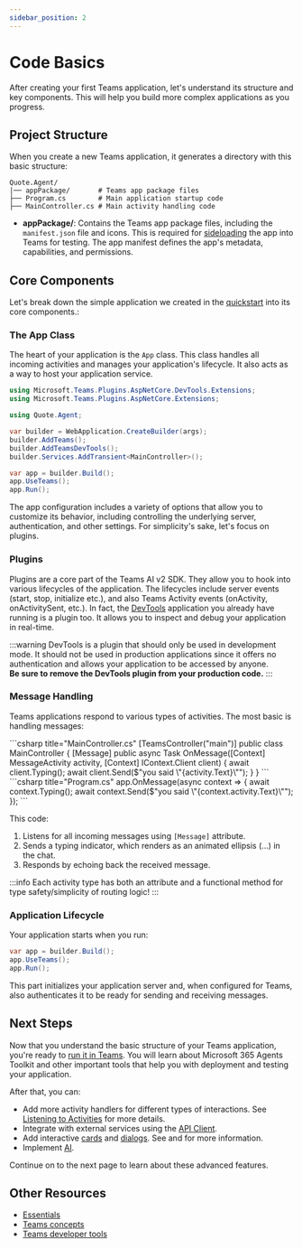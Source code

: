 ```yaml
---
sidebar_position: 2
---
```



# Code Basics

After creating your first Teams application, let's understand its structure and key components. This will help you build more complex applications as you progress.

## Project Structure

When you create a new Teams application, it generates a directory with this basic structure:


```
Quote.Agent/
|── appPackage/       # Teams app package files
├── Program.cs        # Main application startup code
├── MainController.cs # Main activity handling code
```

- **appPackage/**: Contains the Teams app package files, including the `manifest.json` file and icons. This is required for [sideloading](https://learn.microsoft.com/en-us/microsoftteams/platform/concepts/deploy-and-publish/apps-upload) the app into Teams for testing. The app manifest defines the app's metadata, capabilities, and permissions.

## Core Components

Let's break down the simple application we created in the [quickstart](quickstart) into its core components.:

### The App Class

The heart of your application is the `App` class. This class handles all incoming activities and manages your application's lifecycle. It also acts as a way to host your application service.


```csharp title="Program.cs"
using Microsoft.Teams.Plugins.AspNetCore.DevTools.Extensions;
using Microsoft.Teams.Plugins.AspNetCore.Extensions;

using Quote.Agent;

var builder = WebApplication.CreateBuilder(args);
builder.AddTeams();
builder.AddTeamsDevTools();
builder.Services.AddTransient<MainController>();

var app = builder.Build();
app.UseTeams();
app.Run();
```


The app configuration includes a variety of options that allow you to customize its behavior, including controlling the underlying server, authentication, and other settings. For simplicity's sake, let's focus on plugins.

### Plugins

Plugins are a core part of the Teams AI v2 SDK. They allow you to hook into various lifecycles of the application. The lifecycles include server events (start, stop, initialize etc.), and also Teams Activity events (onActivity, onActivitySent, etc.). In fact, the [DevTools](/developer-tools/devtools) application you already have running is a plugin too. It allows you to inspect and debug your application in real-time.

:::warning
DevTools is a plugin that should only be used in development mode. It should not be used in production applications since it offers no authentication and allows your application to be accessed by anyone.\
**Be sure to remove the DevTools plugin from your production code.**
:::

### Message Handling

Teams applications respond to various types of activities. The most basic is handling messages:


<Tabs>
  <TabItem label="Controller" value="controller" default>
    ```csharp title="MainController.cs" 
    [TeamsController("main")]
    public class MainController
    {
        [Message]
        public async Task OnMessage([Context] MessageActivity activity, [Context] IContext.Client client)
        {
            await client.Typing();
            await client.Send($"you said \"{activity.Text}\"");
        }
    }
    ```
  </TabItem>
  <TabItem label="Minimal" value="minimal">
    ```csharp title="Program.cs" 
    app.OnMessage(async context =>
    {
        await context.Typing();
        await context.Send($"you said \"{context.activity.Text}\"");
    });
    ```
  </TabItem>
</Tabs>


This code:

1. Listens for all incoming messages using `[Message]` attribute.
2. Sends a typing indicator, which renders as an animated ellipsis (…) in the chat.
3. Responds by echoing back the received message.

:::info
Each activity type has both an attribute and a functional method for type safety/simplicity
of routing logic!
:::

### Application Lifecycle

Your application starts when you run:


```csharp
var app = builder.Build();
app.UseTeams();
app.Run();
```


This part initializes your application server and, when configured for Teams, also authenticates it to be ready for sending and receiving messages.

## Next Steps

Now that you understand the basic structure of your Teams application, you're ready to [run it in Teams](running-in-teams). You will learn about Microsoft 365 Agents Toolkit and other important tools that help you with deployment and testing your application.

After that, you can:

- Add more activity handlers for different types of interactions. See [Listening to Activities](../essentials/on-activity) for more details.
- Integrate with external services using the [API Client](../essentials/api).
- Add interactive [cards](../in-depth-guides/adaptive-cards) and [dialogs](../in-depth-guides/dialogs). See and for more information.
- Implement [AI](../in-depth-guides/ai).

Continue on to the next page to learn about these advanced features.

## Other Resources

- [Essentials](../essentials)
- [Teams concepts](/teams)
- [Teams developer tools](/developer-tools)
